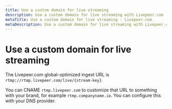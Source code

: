 ```yaml
---
title: Use a custom domain for live streaming
description: Use a custom domain for live streaming with Livepeer.com
metaTitle: Use a custom domain for live streaming - Livepeer.com
metaDescription: Use a custom domain for live streaming with Livepeer.com
---
```


# Use a custom domain for live streaming

The Livepeer.com global-optimized ingest URL is
`rtmp://rtmp.livepeer.com/live/{stream-key}`.

You can CNAME `rtmp.livepeer.com` to customize that URL to something with your
brand, for example `rtmp.companyname.io`. You can configure this with your DNS
provider.
